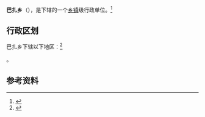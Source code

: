 {{中国乡级行政区|54/23/29/200/000}}

'''巴扎乡'''（{{bo|z=དཔལ་ཚལ་}}），是{{PRC admin/fullname|54/23/29/200/000|3}}下辖的一个[[乡镇|乡镇]]级行政单位。<ref>{{PRC admin/ref sgc|{{PRC admin/parent|54/23/29/200/000}}}}</ref>

== 行政区划 ==

巴扎乡下辖以下地区：<ref>{{PRC admin/ref sgc|54/23/29/200/000}}</ref>

{{PRC admin/children|54/23/29/200/000}}。

== 参考资料 ==

{{reflist}}

{{行政区划小作品}}
{{PRC admin/navcat|54/23/29/200/000}}